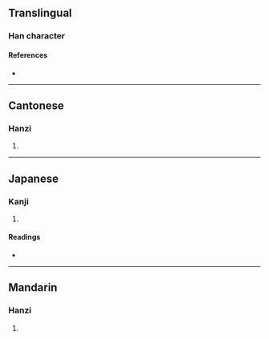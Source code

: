 {{character info/new}}
==Translingual==

===Han character===
{{Han char|rn=32|rad=土|as=12|sn=15|four=94104|canj=PBG|ids=⿱惰土}}

====References====
* {{Han ref|kx=0239.130|dkj=05483|hdz=10489.040|uh=58AF|ud=22703|bh=E54F|bd=58703}}

----

==Cantonese==

===Hanzi===
{{yue-hanzi|jyut=[[do6]], [[fai1]]|y=do6, fai1}}

# {{defn|lang=yue|sort=土12}}

----

==Japanese==

===Kanji===
{{ja-kanji|grade=|rs=土12}}

# {{defn|lang=ja|sort=土12}}

====Readings====
* {{ja-readings|on=[[だ]] (da)|kun=}}

----

==Mandarin==

===Hanzi===
{{cmn-hanzi|pin=[[duò]] ([[duo4]]), [[huī]] ([[hui1]])|wg=to<sup>4</sup>, hui<sup>1</sup>}}

# {{defn|lang=cmn|sort=土12}}